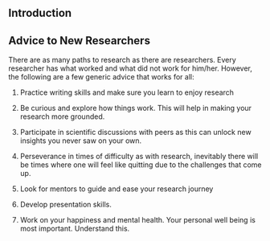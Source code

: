 ## Introduction

## Advice to New Researchers

There are as many paths to research as there are researchers. Every researcher has what worked and what did not work for him/her. However, the following are a few generic advice that works for all:

1.  Practice writing skills and make sure you learn to enjoy research

2.  Be curious and explore how things work. This will help in making your research more grounded.

3.  Participate in scientific discussions with peers as this can unlock new insights you never saw on your own.

4.  Perseverance in times of difficulty as with research, inevitably there will be times where one will feel like quitting due to the challenges that come up.

5.  Look for mentors to guide and ease your research journey

6.  Develop presentation skills.

7.  Work on your happiness and mental health. Your personal well being is most important. Understand this.

## 
